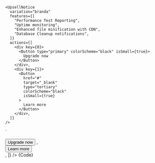 
    <UpsellNotice
      variation="branda"
      features={[
        "Performance Test Reporting",
        "Uptime monitoring",
        "Enhanced file minification with CDN",
        "Database Cleanup notifications",
      ]}
      actions={[
        <div key={0}>
          <Button type="primary" colorScheme="black" isSmall={true}>
            Upgrade now
          </Button>
        </div>,
        <div key={1}>
          <Button
            href="#"
            target="_blank"
            type="tertiary"
            colorScheme="black"
            isSmall={true}
          >
            Learn more
          </Button>
        </div>,
      ]}
    />
`

<Section
	contained={true}
	border={true}
	style={{ paddingRight: 0, paddingLeft: 0 }}
>
	<Preview wrapper={true}>
		<UpsellNotice
			variation="branda"
			features={[
				"Performance Test Reporting",
				"Uptime monitoring",
				"Enhanced file minification with CDN",
				"Database Cleanup notifications",
			]}
			actions={[
				<div key={0}>
					<Button type="primary" colorScheme="black" isSmall={true}>
						Upgrade now
					</Button>
				</div>,
				<div key={1}>
					<Button
						href="#"
						target="_blank"
						type="tertiary"
						colorScheme="black"
						isSmall={true}
					>
						Learn more
					</Button>
				</div>,
			]}
		/>
	</Preview>
	<Snippet language="js">{Code}</Snippet>
</Section>
